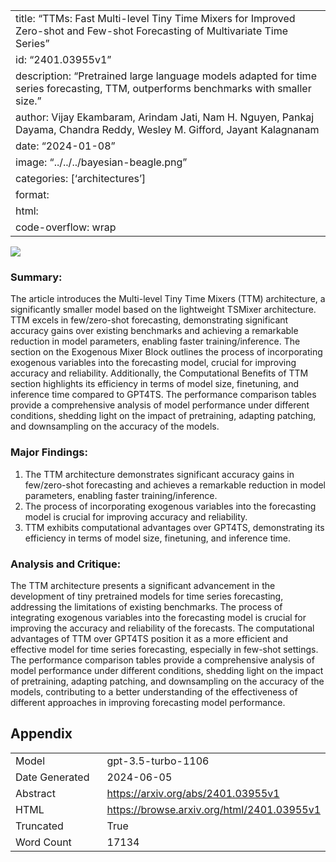 
---
title: "TTMs: Fast Multi-level Tiny Time Mixers for Improved Zero-shot and Few-shot Forecasting of Multivariate Time Series"
id: "2401.03955v1"
description: "Pretrained large language models adapted for time series forecasting, TTM, outperforms benchmarks with smaller size."
author: Vijay Ekambaram, Arindam Jati, Nam H. Nguyen, Pankaj Dayama, Chandra Reddy, Wesley M. Gifford, Jayant Kalagnanam
date: "2024-01-08"
image: "../../../bayesian-beagle.png"
categories: ['architectures']
format:
  html:
    code-overflow: wrap
---

![](../../../bayesian-beagle.png)

### Summary:

The article introduces the Multi-level Tiny Time Mixers (TTM) architecture, a significantly smaller model based on the lightweight TSMixer architecture. TTM excels in few/zero-shot forecasting, demonstrating significant accuracy gains over existing benchmarks and achieving a remarkable reduction in model parameters, enabling faster training/inference. The section on the Exogenous Mixer Block outlines the process of incorporating exogenous variables into the forecasting model, crucial for improving accuracy and reliability. Additionally, the Computational Benefits of TTM section highlights its efficiency in terms of model size, finetuning, and inference time compared to GPT4TS. The performance comparison tables provide a comprehensive analysis of model performance under different conditions, shedding light on the impact of pretraining, adapting patching, and downsampling on the accuracy of the models.

### Major Findings:
1. The TTM architecture demonstrates significant accuracy gains in few/zero-shot forecasting and achieves a remarkable reduction in model parameters, enabling faster training/inference.
2. The process of incorporating exogenous variables into the forecasting model is crucial for improving accuracy and reliability.
3. TTM exhibits computational advantages over GPT4TS, demonstrating its efficiency in terms of model size, finetuning, and inference time.

### Analysis and Critique:
The TTM architecture presents a significant advancement in the development of tiny pretrained models for time series forecasting, addressing the limitations of existing benchmarks. The process of integrating exogenous variables into the forecasting model is crucial for improving the accuracy and reliability of the forecasts. The computational advantages of TTM over GPT4TS position it as a more efficient and effective model for time series forecasting, especially in few-shot settings. The performance comparison tables provide a comprehensive analysis of model performance under different conditions, shedding light on the impact of pretraining, adapting patching, and downsampling on the accuracy of the models, contributing to a better understanding of the effectiveness of different approaches in improving forecasting model performance.

## Appendix

|          |          |
|----------|----------|
| Model     | gpt-3.5-turbo-1106       |
| Date Generated     | 2024-06-05       |
| Abstract | [https://arxiv.org/abs/2401.03955v1](https://arxiv.org/abs/2401.03955v1)        |
| HTML     | [https://browse.arxiv.org/html/2401.03955v1](https://browse.arxiv.org/html/2401.03955v1)       |
| Truncated       | True       |
| Word Count       | 17134       |